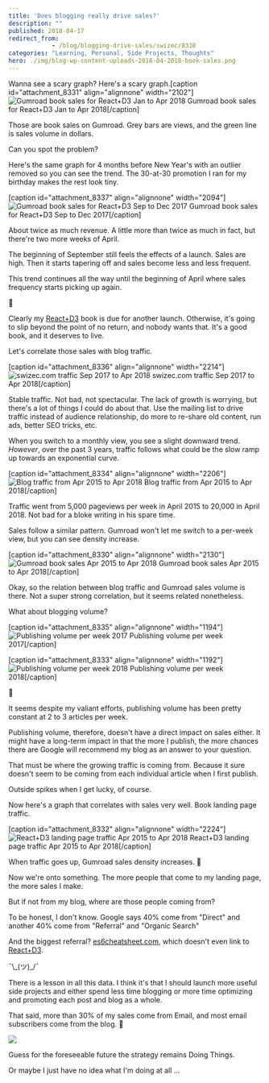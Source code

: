 ```yaml
---
title: 'Does blogging really drive sales?'
description: ""
published: 2018-04-17
redirect_from: 
            - /blog/blogging-drive-sales/swizec/8338
categories: "Learning, Personal, Side Projects, Thoughts"
hero: ./img/blog-wp-content-uploads-2018-04-2018-book-sales.png
---
```

Wanna see a scary graph? Here&#x27;s a scary graph.\[caption id=&quot;attachment_8331&quot; align=&quot;alignnone&quot; width=&quot;2102&quot;]![Gumroad book sales for React+D3 Jan to Apr 2018](./img/blog-wp-content-uploads-2018-04-2018-book-sales.png) Gumroad book sales for React+D3 Jan to Apr 2018\[/caption]

Those are book sales on Gumroad. Grey bars are views, and the green line is sales volume in dollars.

Can you spot the problem?

Here&#x27;s the same graph for 4 months before New Year&#x27;s with an outlier removed so you can see the trend. The 30-at-30 promotion I ran for my birthday makes the rest look tiny.

\[caption id=&quot;attachment_8337&quot; align=&quot;alignnone&quot; width=&quot;2094&quot;]![Gumroad book sales for React+D3 Sep to Dec 2017](./img/blog-wp-content-uploads-2018-04-2017-book-sales.png) Gumroad book sales for React+D3 Sep to Dec 2017\[/caption]

About twice as much revenue. A little more than twice as much in fact, but there&#x27;re two more weeks of April.

The beginning of September still feels the effects of a launch. Sales are high. Then it starts tapering off and sales become less and less frequent.

This trend continues all the way until the beginning of April where sales frequency starts picking up again.

🤔

Clearly my [React+D3](https://swizec.com/reactd3js) book is due for another launch. Otherwise, it&#x27;s going to slip beyond the point of no return, and nobody wants that. It&#x27;s a good book, and it deserves to live.

Let&#x27;s correlate those sales with blog traffic.

\[caption id=&quot;attachment_8336&quot; align=&quot;alignnone&quot; width=&quot;2214&quot;]![swizec.com traffic Sep 2017 to Apr 2018](./img/blog-wp-content-uploads-2018-04-traffic-screenshot.png) swizec.com traffic Sep 2017 to Apr 2018\[/caption]

Stable traffic. Not bad, not spectacular. The lack of growth is worrying, but there&#x27;s a lot of things I could do about that. Use the mailing list to drive traffic instead of audience relationship, do more to re-share old content, run ads, better SEO tricks, etc.

When you switch to a monthly view, you see a slight downward trend. _However_, over the past 3 years, traffic follows what could be the slow ramp up towards an exponential curve.

\[caption id=&quot;attachment_8334&quot; align=&quot;alignnone&quot; width=&quot;2206&quot;]![Blog traffic from Apr 2015 to Apr 2018](./img/blog-wp-content-uploads-2018-04-3-year-screenshot.png) Blog traffic from Apr 2015 to Apr 2018\[/caption]

Traffic went from 5,000 pageviews per week in April 2015 to 20,000 in April 2018. Not bad for a bloke writing in his spare time.

Sales follow a similar pattern. Gumroad won&#x27;t let me switch to a per-week view, but you can see density increase.

\[caption id=&quot;attachment_8330&quot; align=&quot;alignnone&quot; width=&quot;2130&quot;]![Gumroad book sales Apr 2015 to Apr 2018](./img/blog-wp-content-uploads-2018-04-gumroad-3-year-sales.png) Gumroad book sales Apr 2015 to Apr 2018\[/caption]

Okay, so the relation between blog traffic and Gumroad sales volume is there. Not a super strong correlation, but it seems related nonetheless.

What about blogging volume?

\[caption id=&quot;attachment_8335&quot; align=&quot;alignnone&quot; width=&quot;1194&quot;]![Publishing volume per week 2017](./img/blog-wp-content-uploads-2018-04-blogs-per-week-2017.png) Publishing volume per week 2017\[/caption]

\[caption id=&quot;attachment_8333&quot; align=&quot;alignnone&quot; width=&quot;1192&quot;]![Publishing volume per week 2018](./img/blog-wp-content-uploads-2018-04-blogs-per-week-2018.png) Publishing volume per week 2018\[/caption]

🤔

It seems despite my valiant efforts, publishing volume has been pretty constant at 2 to 3 articles per week.

Publishing volume, therefore, doesn&#x27;t have a direct impact on sales either. It might have a long-term impact in that the more I publish, the more chances there are Google will recommend my blog as an answer to your question.

That must be where the growing traffic is coming from. Because it sure doesn&#x27;t seem to be coming from each individual article when I first publish.

Outside spikes when I get lucky, of course.

Now here&#x27;s a graph that correlates with sales very well. Book landing page traffic.

\[caption id=&quot;attachment_8332&quot; align=&quot;alignnone&quot; width=&quot;2224&quot;]![React+D3 landing page traffic Apr 2015 to Apr 2018](./img/blog-wp-content-uploads-2018-04-landing-page-traffic.png) React+D3 landing page traffic Apr 2015 to Apr 2018\[/caption]

When traffic goes up, Gumroad sales density increases. 🧐

Now we&#x27;re onto something. The more people that come to my landing page, the more sales I make.

But if not from my blog, where are those people coming from?

To be honest, I don&#x27;t know. Google says 40% come from &quot;Direct&quot; and another 40% come from &quot;Referral&quot; and &quot;Organic Search&quot;

And the biggest referral? [es6cheatsheet.com](https://es6cheatsheet.com/), which doesn&#x27;t even link to [React+D3](https://swizec.com/reactd3js).

¯\\\_(ツ)\_/¯

There is a lesson in all this data. I think it&#x27;s that I should launch more useful side projects and either spend less time blogging or more time optimizing and promoting each post and blog as a whole.

That said, more than 30% of my sales come from Email, and most email subscribers come from the blog. 🤯

![](./img/blog-wp-content-uploads-2018-04-strategic-plan.jpg)

Guess for the foreseeable future the strategy remains Doing Things.

Or maybe I just have no idea what I&#x27;m doing at all ...

